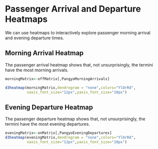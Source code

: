 # Passenger Arrival and Departure Heatmaps

We can use heatmaps to interactively explore passenger morning arrival and evening departure times.

## Morning Arrival Heatmap

The passenger arrival heatmap shows that, not unsurprisingly, the termini have the most morning arrivals.

```r

morningMatrix<-offMatrix[,PangyoMorningArrivals]

d3heatmap(morningMatrix,dendrogram = "none",colors="YlOrRd",
          xaxis_font_size="12px",yaxis_font_size="10px")
```
## Evening Departure Heatmap

The passenger departure heatmap shows that, not unsurprisingly, the termini have the most evening departures.

```r

eveningMatrix<-onMatrix[,PangyoEveningDepartures]
d3heatmap(eveningMatrix,dendrogram = "none",colors="YlOrRd",
          xaxis_font_size="12px",yaxis_font_size="10px")
```